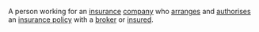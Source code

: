 A person working for an [[insurance]] [[company]] who [[arrange]]s and [[authorises]] an [[insurance policy]] with a [[broker]] or [[insured]].